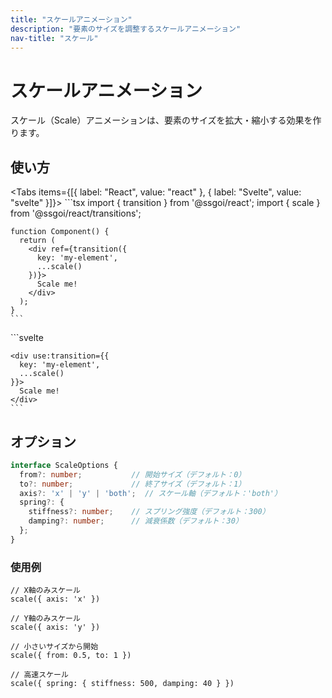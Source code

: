 ```yaml
---
title: "スケールアニメーション"
description: "要素のサイズを調整するスケールアニメーション"
nav-title: "スケール"
---
```


# スケールアニメーション

スケール（Scale）アニメーションは、要素のサイズを拡大・縮小する効果を作ります。

<TransitionDemo type="scale" />

## 使い方

<Tabs items={[{ label: "React", value: "react" }, { label: "Svelte", value: "svelte" }]}>
  <TabPanel value="react">
    ```tsx
    import { transition } from '@ssgoi/react';
    import { scale } from '@ssgoi/react/transitions';

    function Component() {
      return (
        <div ref={transition({
          key: 'my-element',
          ...scale()
        })}>
          Scale me!
        </div>
      );
    }
    ```
  </TabPanel>
  <TabPanel value="svelte">
    ```svelte
    <script>
      import { transition } from '@ssgoi/svelte';
      import { scale } from '@ssgoi/svelte/transitions';
    </script>

    <div use:transition={{
      key: 'my-element',
      ...scale()
    }}>
      Scale me!
    </div>
    ```
  </TabPanel>
</Tabs>

## オプション

```typescript
interface ScaleOptions {
  from?: number;           // 開始サイズ（デフォルト：0）
  to?: number;             // 終了サイズ（デフォルト：1）
  axis?: 'x' | 'y' | 'both';  // スケール軸（デフォルト：'both'）
  spring?: {
    stiffness?: number;    // スプリング強度（デフォルト：300）
    damping?: number;      // 減衰係数（デフォルト：30）
  };
}
```

### 使用例

```tsx
// X軸のみスケール
scale({ axis: 'x' })

// Y軸のみスケール
scale({ axis: 'y' })

// 小さいサイズから開始
scale({ from: 0.5, to: 1 })

// 高速スケール
scale({ spring: { stiffness: 500, damping: 40 } })
```